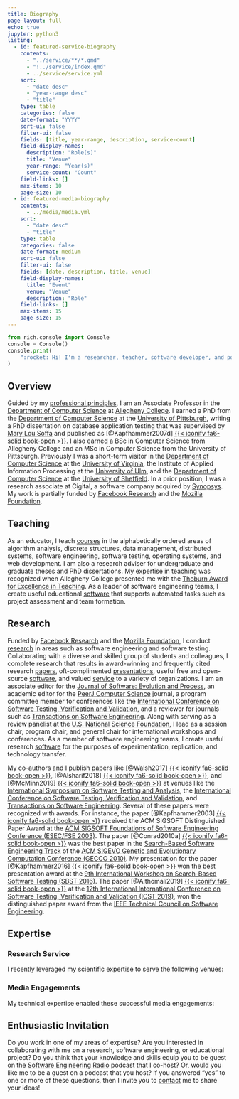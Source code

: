```yaml
---
title: Biography
page-layout: full
echo: true
jupyter: python3
listing:
  - id: featured-service-biography
    contents:
      - "../service/**/*.qmd"
      - "!../service/index.qmd"
      - ../service/service.yml
    sort:
      - "date desc"
      - "year-range desc"
      - "title"
    type: table
    categories: false
    date-format: "YYYY"
    sort-ui: false
    filter-ui: false
    fields: [title, year-range, description, service-count]
    field-display-names:
      description: "Role(s)"
      title: "Venue"
      year-range: "Year(s)"
      service-count: "Count"
    field-links: []
    max-items: 10
    page-size: 10
  - id: featured-media-biography
    contents:
      - ../media/media.yml
    sort:
      - "date desc"
      - "title"
    type: table
    categories: false
    date-format: medium
    sort-ui: false
    filter-ui: false
    fields: [date, description, title, venue]
    field-display-names:
      title: "Event"
      venue: "Venue"
      description: "Role"
    field-links: []
    max-items: 15
    page-size: 15
---
```


```python
from rich.console import Console
console = Console()
console.print(
    ":rocket: Hi! I'm a researcher, teacher, software developer, and podcaster!"
)
```

## Overview

Guided by my <a href = "/principles/">professional principles</a>, I am an
Associate Professor in the <a href="http://www.cs.allegheny.edu">Department of
  Computer Science</a> at <a href="http://www.allegheny.edu">Allegheny
  College</a>. I earned a PhD from the <a href="https://cs.pitt.edu">Department
  of Computer Science</a> at the <a href="http://www.pitt.edu">University of
  Pittsburgh</a>, writing a PhD dissertation on database application testing
that was supervised by <a href="http://www.cs.virginia.edu/~soffa/">Mary Lou
  Soffa</a> and published as [@Kapfhammer2007d] [{{< iconify fa6-solid
book-open
>}}](/research/papers/kapfhammer2007d/index.qmd).
I also earned a BSc in Computer Science from Allegheny College and an MSc in
Computer Science from the University of Pittsburgh. Previously I was a
short-term visitor in the <a href="http://www.cs.virginia.edu">Department of
  Computer Science</a> at the <a href="http://www.virginia.edu">University of
  Virginia</a>, the Institute of Applied Information Processing at the <a
  href="http://www.uni-ulm.de/en">University of Ulm</a>, and the <a
  href="https://www.sheffield.ac.uk/dcs">Department of Computer Science</a> at
the <a href="http://www.sheffield.ac.uk/">University of Sheffield</a>. In a
prior position, I was a research associate at Cigital, a software company
acquired by <a href="https://www.synopsys.com/">Synopsys</a>. My work is
partially funded by <a href =
  "https://research.fb.com/blog/2019/10/announcing-the-winners-of-the-2019-testing-and-verification-research-awards/">Facebook
  Research</a> and the <a href =
  "https://foundation.mozilla.org/en/what-we-fund/awards/responsible-computer-science-challenge/winners/">Mozilla
  Foundation</a>.

## Teaching

As an educator, I teach [courses](/teaching/index.qmd) in the alphabetically
ordered areas of algorithm analysis, discrete structures, data management,
distributed systems, software engineering, software testing, operating systems,
and web development.</span> I am also a research adviser for undergraduate and
graduate theses and PhD dissertations. My expertise in teaching was recognized
when Allegheny College presented me with the [Thoburn Award for Excellence in
Teaching](https://sites.allegheny.edu/alumni/award-recipients/#thoburn). As a
leader of software engineering teams, I create useful educational
[software](/software/index.qmd) that supports automated tasks such as project
assessment and team formation.

## Research

Funded by [Facebook
Research](https://research.fb.com/blog/2019/10/announcing-the-winners-of-the-2019-testing-and-verification-research-awards/)
and the [Mozilla
Foundation](https://foundation.mozilla.org/en/what-we-fund/awards/responsible-computer-science-challenge/winners/),
I conduct [research](/research/index.qmd) in areas such as software engineering
and software testing. Collaborating with a diverse and skilled group of students
and colleagues, I complete research that results in award-winning and frequently
cited research [papers](/research/papers/index.qmd), oft-complimented
[presentations](/research/presentations/index.qmd), useful free and open-source
[software](/software/index/qmd), and valued [service](/service/index.qmd) to a
variety of organizations. I am an associate editor for the [Journal of Software:
Evolution and Process](https://onlinelibrary.wiley.com/journal/20477481), an
academic editor for the [PeerJ Computer
Science](https://peerj.com/computer-science/) journal, a program committee
member for conferences like the [International Conference on Software Testing,
Verification and Validation](https://cs.gmu.edu/icst/index.html), and a reviewer
for journals such as [Transactions on Software
Engineering](https://www.computer.org/csdl/journal/ts). Along with serving as a
review panelist at the [U.S. National Science Foundation](https://nsf.gov/), I
lead as a session chair, program chair, and general chair for international
workshops and conferences. As a member of software engineering teams, I create
useful research [software](/software/index.qmd) for the purposes of
experimentation, replication, and technology transfer.

My co-authors and I publish papers like [@Walsh2017] [{{< iconify
fa6-solid book-open
>}}](/research/papers/walsh2017/index.qmd), [@Alsharif2018] [{{< iconify fa6-solid book-open >}}](/research/papers/alsharif2018/index.qmd), and
[@McMinn2019] [{{< iconify fa6-solid book-open >}}](/research/papers/mcminn2019/index.qmd) at venues like the <a href =
  "https://conf.researchr.org/series/issta">International Symposium on Software
  Testing and Analysis</a>, the <a href =
  "https://cs.gmu.edu/icst/index.html">International Conference on Software
  Testing, Verification and Validation</a>, and <a href =
  "https://www.computer.org/csdl/journal/ts">Transactions on Software
  Engineering</a>.
Several of these papers were recognized with awards.
For instance, the paper [@Kapfhammer2003] [{{< iconify fa6-solid book-open >}}](/research/papers/kapfhammer2003/index.qmd)
received the ACM
SIGSOFT Distinguished Paper Award at the <a
  href="http://esecfse.cs.helsinki.fi/">ACM SIGSOFT Foundations of Software
  Engineering Conference (ESEC/FSE 2003)</a>.
The paper [@Conrad2010a] [{{< iconify fa6-solid book-open >}}](/research/papers/conrad2010a/index.qmd) was
the best paper in the <a
  href="http://www.sigevo.org/gecco-2010/organizers-tracks.html#sbse">Search-Based
  Software Engineering Track</a> of the <a
  href="http://www.sigevo.org/gecco-2010/">ACM SIGEVO Genetic and Evolutionary
  Computation Conference (GECCO 2010)</a>.
My presentation for
the paper [@Kapfhammer2016] [{{< iconify fa6-solid book-open >}}](/research/papers/kapfhammer2016/index.qmd)
won the
best presentation award at the <a href="https://cse.sc.edu/~ggay/sbst2016/">9th
  International Workshop on Search-Based Software Testing (SBST 2016)</a>.
The paper [@Althomali2019] [{{< iconify fa6-solid book-open >}}](/research/papers/althomali2019/index.qmd)
at the <a href =
  "http://icst2019.xjtu.edu.cn/index.htm">12th International International
  Conference on Software Testing, Verification and Validation (ICST 2019)</a>,
won the distinguished paper award from the <a href =
  "http://www.cs-tcse.org/">IEEE Technical Council on Software Engineering</a>.

## Expertise

### Research Service

I recently leveraged my scientific expertise to serve the following venues:

:::{#featured-service-biography}
:::

### Media Engagements

My technical expertise enabled these successful media engagements:

:::{#featured-media-biography}
:::

::: {.callout-note appearance="simple"}

## Enthusiastic Invitation

Do you work in one of my areas of expertise? Are you interested in
collaborating with me on a research, software engineering, or educational
project? Do you think that your knowledge and skills equip you to be guest on
the [Software Engineering Radio](https://www.se-radio.net/) podcast that I
co-host? Or, would you like me to be a guest on a podcast that you host? If you
answered "yes" to one or more of these questions, then I invite you to
[contact](/contact/index.qmd) me to share your ideas!

:::
